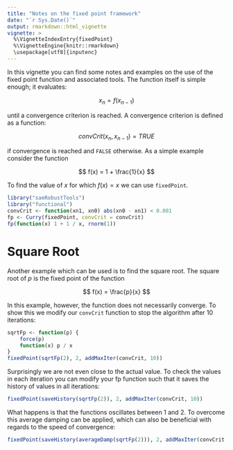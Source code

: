 ```yaml
---
title: "Notes on the fixed point framework"
date: "`r Sys.Date()`"
output: rmarkdown::html_vignette
vignette: >
  %\VignetteIndexEntry{fixedPoint}
  %\VignetteEngine{knitr::rmarkdown}
  \usepackage[utf8]{inputenc}
---
```


In this vignette you can find some notes and examples on the use of the fixed point function and associated tools. The function itself is simple enough; it evaluates:

$$
x_{n} = f(x_{n-1})
$$

until a convergence criterion is reached. A convergence criterion is defined as a function:

$$
convCrit(x_n, x_{n-1}) = TRUE
$$

if convergence is reached and `FALSE` otherwise. As a simple example consider the function

$$
f(x) = 1 + \frac{1}{x}
$$

To find the value of $x$ for which $f(x) = x$ we can use `fixedPoint`.

```r
library("saeRobustTools")
library("functional")
convCrit <- function(xn1, xn0) abs(xn0 - xn1) < 0.001
fp <- Curry(fixedPoint, convCrit = convCrit)
fp(function(x) 1 + 1 / x, rnorm(1))
```

# Square Root

Another example which can be used is to find the square root. The square root of $p$ is the fixed point of the function

$$
f(x) = \frac{p}{x}
$$

In this example, however, the function does not necessarily converge. To show this we modify our `convCrit` function to stop the algorithm after 10 iterations:

```r
sqrtFp <- function(p) {
    force(p)
    function(x) p / x
}
fixedPoint(sqrtFp(2), 2, addMaxIter(convCrit, 10))
```

Surprisingly we are not even close to the actual value. To check the values in each iteration you can modify your fp function such that it saves the history of values in all iterations:

```r
fixedPoint(saveHistory(sqrtFp(2)), 2, addMaxIter(convCrit, 10))
```

What happens is that the functions oscillates between 1 and 2. To overcome this average damping can be applied, which can also be beneficial with regards to the speed of convergence:

```r
fixedPoint(saveHistory(averageDamp(sqrtFp(2))), 2, addMaxIter(convCrit, 10))
```


